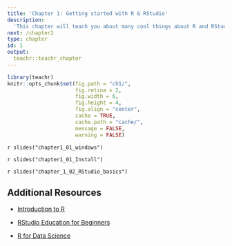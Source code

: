 ```yaml
---
title: 'Chapter 1: Getting started with R & RStudio'
description:
  'This chapter will teach you about many cool things about R and RStudio and help you get start with RStudio.'
next: /chapter2
type: chapter
id: 1
output:
  teachr::teachr_chapter
---
```



```r
library(teachr)
knitr::opts_chunk$set(fig.path = "ch1/",
                      fig.retina = 2,
                      fig.width = 6, 
                      fig.height = 4,
                      fig.align = "center",
                      cache = TRUE,
                      cache.path = "cache/",
                      message = FALSE,
                      warning = FALSE)
```


<exercise id="1" title="Windows: Installing R and RStudio" type="slides">

`r slides("chapter1_01_windows")`

</exercise>

<exercise id="2" title="macOS: Installing R and RStudio" type="slides">

`r slides("chapter1_01_Install")`

</exercise>

<exercise id="3" title="RStudio basics" type="slides">

`r slides("chapter_1_02_RStudio_basics")`

</exercise>

<exercise id="4" title="Additional Resources">

## Additional Resources 

- [Introduction to R](https://cengel.github.io/R-intro/)

- [RStudio Education for Beginners](https://education.rstudio.com/learn/beginner/)

- [R for Data Science](https://r4ds.had.co.nz)



</exercise>



